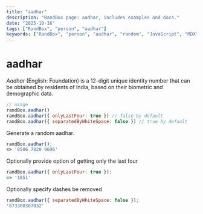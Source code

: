 ```yaml
---
title: "aadhar"
description: "RandBox page: aadhar, includes examples and docs."
date: "2025-10-16"
tags: ["RandBox", "person", "aadhar"]
keywords: ["RandBox", "person", "aadhar", "random", "JavaScript", "MDX"]
---
```


# aadhar

_Aadhar_ (English: Foundation) is a 12-digit unique identity number that can be obtained by residents of India, based on their biometric and demographic data.

```js
// usage
randBox.aadhar()
randBox.aadhar({ onlyLastFour: true }) // false by default
randBox.aadhar({ separatedByWhiteSpace: false }) // true by default
```

Generate a random aadhar.

```js
randBox.aadhar();
=> '8506 7820 9696'
```

Optionally provide option of getting only the last four

```js
randBox.aadhar({ onlyLastFour: true });
=> '1851'
```

Optionally specify dashes be removed

```js
randBox.aadhar({ separatedByWhiteSpace: false });
'873300307032'
```
